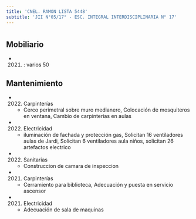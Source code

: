 ```yaml
---
title: 'CNEL. RAMON LISTA 5448'
subtitle: 'JII N°05/17° - ESC. INTEGRAL INTERDISCIPLINARIA N° 17'
---
```


#


## Mobiliario

*  (2021) : varios 50 





## Mantenimiento

*  (2022) Carpinterías 
    + Cerco perimetral sobre muro medianero, Colocación de mosquiteros en ventana, Cambio de carpinterias en aulas

*  (2022) Electricidad 
    + iluminación de fachada y protección gas, Solicitan 16 ventiladores aulas de Jardi, Solicitan 6 ventiladores aula niños, solicitan 26 artefactos electrico

*  (2022) Sanitarias 
    + Construccion de camara de inspeccion

*  (2021) Carpinterías 
    + Cerramiento para biblioteca, Adecuación y puesta en servicio ascensor

*  (2021) Electricidad 
    + Adecuación de sala de maquinas



